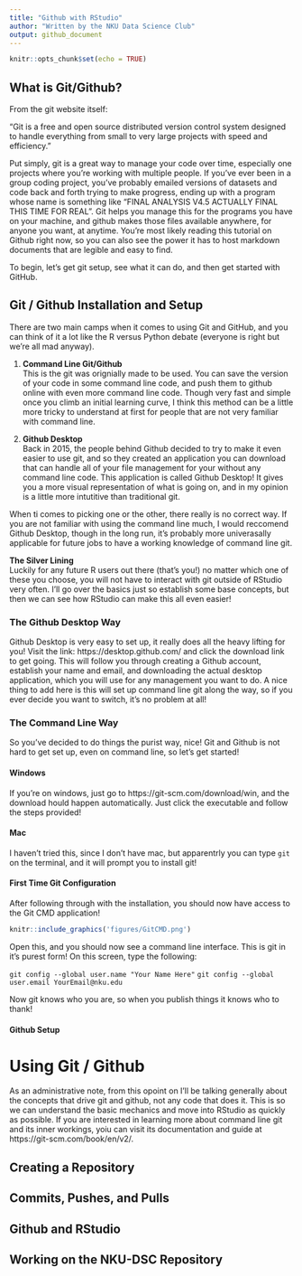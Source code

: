 ```yaml
---
title: "Github with RStudio"
author: "Written by the NKU Data Science Club"
output: github_document
---
```


```r
knitr::opts_chunk$set(echo = TRUE)
```

## What is Git/Github?

From the git website itself:

"Git is a free and open source distributed version control system designed to handle everything from small to very large projects with speed and efficiency."

Put simply, git is a great way to manage your code over time, especially one projects where you're working with multiple people. If you've ever been in a group coding project, you've probably emailed versions of datasets and code back and forth trying to make progress, ending up with a program whose name is something like "FINAL ANALYSIS V4.5 ACTUALLY FINAL THIS TIME FOR REAL". Git helps you manage this for the programs you have on your machine, and github makes those files available anywhere, for anyone you want, at anytime. You're most likely reading this tutorial on Github right now, so you can also see the power it has to host markdown documents that are legible and easy to find. 

To begin, let's get git setup, see what it can do, and then get started with GitHub. 

## Git / Github Installation and Setup

There are two main camps when it comes to using Git and GitHub, and you can think of it a lot like the R versus Python debate (everyone is right but we're all mad anyway).

1. **Command Line Git/Github**  
    This is the git was orignially made to be used. You can save the version of your code in some command line code, and push them to github online with even more command line code. Though very fast and simple once you climb an initial learning curve, I think this method can be a little more tricky to understand at first for people that are not very familiar with command line.
    
2. **Github Desktop**    
    Back in 2015, the people behind Github decided to try to make it even easier to use git, and so they created an application you can download that can handle all of your file management for your without any command line code. This application is called Github Desktop! It gives you a more visual representation of what is going on, and in my opinion is a little more intutitive than traditional git. 
    
When ti comes to picking one or the other, there really is no correct way. If you are not familiar with using the command line much, I would reccomend Github Desktop, though in the long run, it's probably more univerasally applicable for future jobs to have a working knowledge of command line git. 

**The Silver Lining**  
Luckily for any future R users out there (that's you!) no matter which one of these you choose, you will not have to interact with git outside of RStudio very often. I'll go over the basics just so establish some base concepts, but then we can see how RStudio can make this all even easier!

### The Github Desktop Way

Github Desktop is very easy to set up, it really does all the heavy lifting for you! Visit the link: https://desktop.github.com/ and click the download link to get going. This will follow you through creating a Github account, establish your name and email, and downloading the actual desktop application, which you will use for any management you want to do. A nice thing to add here is this will set up command line git along the way, so if you ever decide you want to switch, it's no problem at all!

### The Command Line Way

So you've decided to do things the purist way, nice! Git and Github is not hard to get set up, even on command line, so let's get started!

#### Windows

If you're on windows, just go to https://git-scm.com/download/win, and the download hould happen automatically. Just click the executable and follow the steps provided!

#### Mac

I haven't tried this, since I don't have mac, but apparentrly you can type `git` on the terminal, and it will prompt you to install git!

#### First Time Git Configuration

After following through with the installation, you should now have access to the Git CMD application!

```r
knitr::include_graphics('figures/GitCMD.png')
```

Open this, and you should now see a command line interface. This is git in it's purest form! On this screen, type the following:

`git config --global user.name "Your Name Here"`
`git config --global user.email YourEmail@nku.edu`

Now git knows who you are, so when you publish things it knows who to thank!

#### Github Setup



# Using Git / Github

As an administrative note, from this opoint on I'll be talking generally about the concepts that drive git and github, not any code that does it. This is so we can understand the basic mechanics and move into RStudio as quickly as possible. If you are interested in learning more about command line git and its inner workings, yoiu can visit its documentation and guide at https://git-scm.com/book/en/v2/.

## Creating a Repository

## Commits, Pushes, and Pulls

## Github and RStudio

## Working on the NKU-DSC Repository